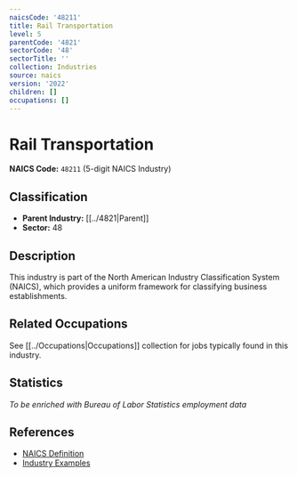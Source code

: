```yaml
---
naicsCode: '48211'
title: Rail Transportation
level: 5
parentCode: '4821'
sectorCode: '48'
sectorTitle: ''
collection: Industries
source: naics
version: '2022'
children: []
occupations: []
---
```

# Rail Transportation

**NAICS Code:** `48211` (5-digit NAICS Industry)

## Classification

- **Parent Industry:** [[../4821|Parent]]
- **Sector:** 48

## Description

This industry is part of the North American Industry Classification System (NAICS), which provides a uniform framework for classifying business establishments.

## Related Occupations

See [[../Occupations|Occupations]] collection for jobs typically found in this industry.

## Statistics

*To be enriched with Bureau of Labor Statistics employment data*

## References

- [NAICS Definition](https://www.census.gov/naics/)
- [Industry Examples](https://www.census.gov/naics/2022NAICS/)
